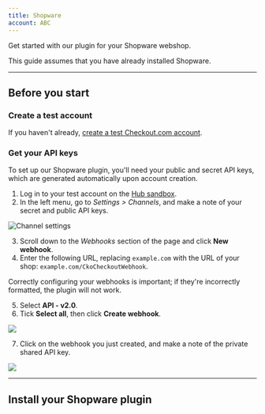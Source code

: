 ```yaml
---
title: Shopware
account: ABC
---
```


Get started with our plugin for your Shopware webshop.

<TipBox variant="info">

This guide assumes that you have already installed Shopware.

</TipBox>

---

## Before you start

### Create a test account

If you haven't already, [create a test Checkout.com account](https://www.checkout.com/get-test-account).

### Get your API keys 

To set up our Shopware plugin, you'll need your public and secret API keys, which are generated automatically upon account creation.

1.  Log in to your test account on the [Hub sandbox](https://sandbox.checkout.com/).
2.  In the left menu, go to *Settings > Channels*, and make a note of your secret and public API keys.

<img maxWidth={800} src="/docs/Integrate/channel_settings.png" title="Channel settings" />

3.  Scroll down to the *Webhooks* section of the page and click **New webhook**.
4.  Enter the following URL, replacing `example.com` with the URL of your shop: `example.com/CkoCheckoutWebhook`.

<TipBox variant="note">

Correctly configuring your webhooks is important; if they're incorrectly formatted, the plugin will not work.

</TipBox>

5.  Select **API - v2.0**.
6.  Tick **Select all**, then click **Create webhook**.

<img maxWidth={700} src="/docs/Integrate/Screenshot+2021-04-27+at+16.24.29.png" />

7.  Click on the webhook you just created, and make a note of the private shared API key.

<img maxWidth={600} src="/docs/Integrate/Screenshot+2021-04-27+at+16.25.14.png" />

---

## Install your Shopware plugin
